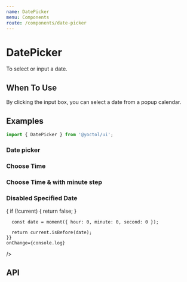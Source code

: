 ```yaml
---
name: DatePicker
menu: Components
route: /components/date-picker
---
```





# DatePicker

To select or input a date.

## When To Use

By clicking the input box, you can select a date from a popup calendar.

## Examples

```js
import { DatePicker } from '@yoctol/ui';
```

### Date picker

<Playground>
  <DatePicker defaultValue={moment()} onChange={console.log} />
</Playground>

### Choose Time

<Playground>
  <DatePicker
    onChange={console.log}
    placeholder="Please Select Date & Time"
    showTime
    showSecond
  />
</Playground>

### Choose Time & with minute step

<Playground>
  <DatePicker
    onChange={console.log}
    format="YYYY-MM-DD HH:mm"
    minuteStep={15}
    showTime
  />
</Playground>

### Disabled Specified Date

<Playground>
  <DatePicker
    disabledDate={current => {
      if (!current) {
        return false;
      }

      const date = moment({ hour: 0, minute: 0, second: 0 });

      return current.isBefore(date);
    }}
    onChange={console.log}

/>

</Playground>

## API

<PropsTable of={DatePicker} />
